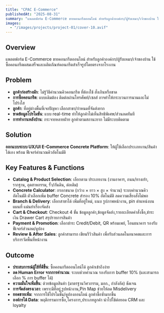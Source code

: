 ```yaml
---
title: "CPAC E-Commerce"
publishedAt: "2025-08-31"
summary: "แพลตฟอร์ม E-Commerce ขายคอนกรีตออนไลน์ สำหรับลูกค้าองค์กร/ผู้รับเหมา/เจ้าของบ้าน ใช้ซื้อคอนกรีตผสมเสร็จและผลิตภัณฑ์คอนกรีตสำเร็จรูปโดยตรงจากโรงงาน"
images:
  - "/images/projects/project-01/cover-10.avif"
---
```


## Overview
แพลตฟอร์ม E-Commerce ขายคอนกรีตออนไลน์ สำหรับลูกค้าองค์กร/ผู้รับเหมา/เจ้าของบ้าน ใช้ซื้อคอนกรีตผสมเสร็จและผลิตภัณฑ์คอนกรีตสำเร็จรูปโดยตรงจากโรงงาน

## Problem
- **ลูกค้าก่อสร้างมัก**: ไม่รู้วิธีคำนวณคิวคอนกรีต ที่ต้องใช้ สั่งเกินหรือขาด
- **การซื้อคอนกรีต**: แบบเดิมต้อง ติดต่อผ่านโทรศัพท์/เซลส์ อาจทำให้กระบวนการนานและไม่โปร่งใส
- **ลูกค้า**: ที่อยู่ต่างพื้นที่เจอปัญหา เลือกสาขา/กำหนดที่จัดส่งยาก
- **ขาดข้อมูลโปรโมชัน**: แบบ real-time ทำให้ลูกค้าไม่เห็นสิทธิพิเศษ/ส่วนลดทันที
- **การทำงานหลังบ้าน**: กระจายหลายฝ่าย ลูกค้าตามสถานะยาก ไม่มีระบบติดตาม

## Solution
**ออกแบบระบบ UX/UI E-Commerce Concrete Platform**: ให้ผู้ใช้เลือกประเภทงาน/สินค้าได้เอง พร้อม ฟีเจอร์คำนวณคิวอัตโนมัติ

## Key Features & Functions
- **Catalog & Product Selection**: เลือกตาม ประเภทงาน (งานอาคาร, ถนน/ทางเท้า, รากฐาน, อุตสาหกรรม, รั้ว/กันดิน, ต่อเติม)
- **Concrete Calculator**: กรอกขนาด (กว้าง × ยาว × สูง × จำนวน) ระบบคำนวณคิวอัตโนมัติ ตัวเลือกเพิ่ม buffer Concrete สำรอง 10% อัตโนมัติ ลดความเสี่ยงสั่งไม่พอ
- **Branch & Delivery**: เลือกสาขาได้ เพิ่มที่อยู่ใหม่, แนบ รูปภาพหน้างาน, pin ตำแหน่งบนแผนที่ แม่นยำเรื่องจัดส่ง
- **Cart & Checkout**: Checkout 4 ขั้น ข้อมูลลูกค้า,ข้อมูลจัดส่ง,รายละเอียดคำสั่งซื้อ,ชำระเงิน Drawer Cart สรุปรายการสินค้า
- **Payment & Promotion**: เลือกชำระ Credit/Debit, QR พร้อมเพย์, โอนธนาคาร รองรับฟีเจอร์ส่วนลด/คูปอง
- **Review & After Sales**: ลูกค้าสามารถ เขียนรีวิวสินค้า เพื่อรับส่วนลดในอนาคตและการบริการวัดพื้นที่หน้างาน

## Outcome
- **ประสบการณ์ผู้ใช้ที่ดีขึ้น**: ซื้อคอนกรีตออนไลน์ได้ ลูกค้าเข้าถึงง่าย 
- **ลด Human Error จากการคำนวณ**: ระบบช่วยคำนวณ รองรับการ buffer 10% (และสามารถเลือก % การ buffer ได้)
- **ความมั่นใจเพิ่มขึ้น**: ด้วยข้อมูลสินค้า (มาตรฐานวิศวกรรม, มอก., กำลังอัด) ชัดเจน
- **การจัดส่งตรงเวลา**: เพราะมีที่อยู่,รูปหน้างาน,Pin Map ช่วยให้ลด Misdelivery
- **ยอดขายเพิ่ม**: จากการใช้โปรโมชั่น/คูปองออนไลน์ ลูกค้าซื้อซ้ำมากขึ้น
- **องค์กรได้ Data**: พฤติกรรมการซื้อ,โครงการ,ประเภทลูกค้า นำไปใช้ต่อยอด CRM และ loyalty
